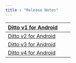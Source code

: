 ---
title : "Release Notes"
---

| [Ditto v1 for Android](<./Release Notes/Ditto v1 for Android.md>) |   |   |
| ----------------------------------------------------------------- | - | - |
| [Ditto v2 for Android](<./Release Notes/Ditto v2 for Android.md>) |   |   |
| [Ditto v3 for Android](<./Release Notes/Ditto v3 for Android.md>) |   |   |
| [Ditto v4 for Android](<./Release Notes/Ditto v4 for Android.md>) |   |   |

